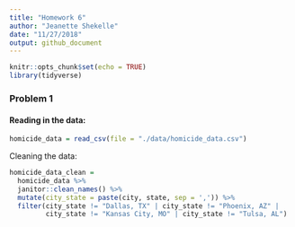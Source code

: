 ```yaml
---
title: "Homework 6"
author: "Jeanette Shekelle"
date: "11/27/2018"
output: github_document
---
```


```r
knitr::opts_chunk$set(echo = TRUE)
library(tidyverse)
```


### Problem 1


#### Reading in the data:

```r
homicide_data = read_csv(file = "./data/homicide_data.csv")
```


Cleaning the data:

```r
homicide_data_clean = 
  homicide_data %>% 
  janitor::clean_names() %>% 
  mutate(city_state = paste(city, state, sep = ',')) %>% 
  filter(city_state != "Dallas, TX" | city_state != "Phoenix, AZ" | 
         city_state != "Kansas City, MO" | city_state != "Tulsa, AL") 
  
```

